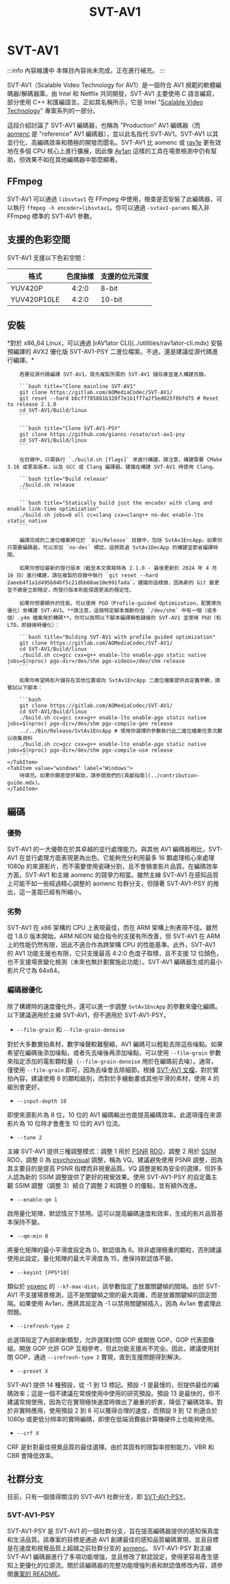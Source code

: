 ﻿---
title: SVT-AV1
sidebar_position: 5
---


# SVT-AV1

:::info 內容維護中
本條目內容尚未完成，正在進行補充。
:::

SVT-AV1（Scalable Video Technology for AV1）是一個符合 AV1 規範的軟體編碼器/解碼器庫。由 Intel 和 Netflix 共同開發，SVT-AV1 主要使用 C 語言編寫，部分使用 C++ 和匯編語言。正如其名稱所示，它是 Intel "[Scalable Video Technology](https://www.intel.com/content/www/us/en/developer/articles/technical/scalable-video-technology.html)" 專案系列的一部分。

這段介紹討論了 SVT-AV1 編碼器，也稱為 "Production" AV1 編碼器（而 [aomenc](../encoders/aomenc.mdx) 是 "reference" AV1 編碼器），並以此名指代 SVT-AV1。SVT-AV1 以其並行化、高編碼效率和積極的開發而聞名。SVT-AV1 比 aomenc 或 [rav1e](../encoders/rav1e.mdx) 更有效地在多個 CPU 核心上進行擴展，因此像 [Av1an](../utilities/av1an.mdx) 這樣的工具在場景檢測中仍有幫助，但效果不如在其他編碼器中那麼顯著。

## FFmpeg

SVT-AV1 可以通過 `libsvtav1` 在 FFmpeg 中使用，檢查是否安裝了此編碼器，可以執行 `ffmpeg -h encoder=libsvtav1`。你可以通過 `-svtav1-params` 輸入非 FFmpeg 標準的 SVT-AV1 參數。

## 支援的色彩空間

SVT-AV1 支援以下色彩空間：

| 格式             | 色度抽樣         | 支援的位元深度       |
|------------------|:------------------:|-----------------------|
| YUV420P          | 4:2:0              | 8-bit                 |
| YUV420P10LE      | 4:2:0              | 10-bit                |


## 安裝

<Tabs>
    <TabItem value="unixlike" label="Linux & macOS">
        *對於 x86_64 Linux，可以通過 [rAV1ator CLI](../utilities/rav1ator-cli.mdx) 安裝預編譯的 AVX2 優化版 SVT-AV1-PSY 二進位檔案。不過，還是建議從源代碼進行編譯。*

        若要從源代碼編譯 SVT-AV1，首先複製所需的 SVT-AV1 儲存庫並進入構建目錄。

        ```bash title="Clone mainline SVT-AV1"
        git clone https://gitlab.com/AOMediaCodec/SVT-AV1/
        git reset --hard bbcff785881b320f7e1b1f77a2f5ed025f8bfd75 # Reset to release 2.1.0
        cd SVT-AV1/Build/linux
        ```

        ```bash title="Clone SVT-AV1-PSY"
        git clone https://github.com/gianni-rosato/svt-av1-psy
        cd SVT-AV1/Build/linux
        ```

        在目錄中，只需執行 `./build.sh [flags]` 來進行構建。請注意，構建需要 CMake 3.16 或更高版本，以及 GCC 或 Clang 編譯器。建議在構建 SVT-AV1 時使用 Clang。

        ```bash title="Build release"
        ./build.sh release
        ```

        ```bash title="Statically build just the encoder with clang and enable link-time optimization"
        ./build.sh jobs=8 all cc=clang cxx=clang++ no-dec enable-lto static native
        ```

        編譯完成的二進位檔案將位於 `Bin/Release` 目錄中，包括 SvtAv1EncApp。如果你只需要編碼器，可以添加 `no-dec` 標誌，這將跳過 SvtAv1DecApp 的構建並節省編譯時間。

        如果你想從最新的發行版本（截至本文撰寫時為 2.1.0 - 最後更新於 2024 年 4 月 16 日）進行構建，請在複製的目錄中執行 `git reset --hard 2aeeb4f1a1d495b84bf5c21dbb60ae10e991fada`。建議你這樣做，因為新的 Git 變更並不總是立即穩定，而發行版本則能保證更高的穩定性。

        如果你想要額外的性能，可以使用 PGO（Profile-guided Optimization，配置導向優化）來構建 SVT-AV1。**請注意，這個特定腳本推斷你在 `/dev/shm` 中有一個（或多個）.y4m 檔案用於轉碼**。你可以按照以下腳本編譯靜態鏈接的 SVT-AV1 並使用 PGO（和 LTO，即鏈接時優化）：

        ```bash title="Bulding SVT-AV1 with profile guided optimization"
        git clone https://gitlab.com/AOMediaCodec/SVT-AV1/
        cd SVT-AV1/Build/linux
        ./build.sh cc=gcc cxx=g++ enable-lto enable-pgo static native jobs=$(nproc) pgo-dir=/dev/shm pgo-videos=/dev/shm release
        ```

        如果你希望將影片儲存在其他位置或向 SvtAv1EncApp 二進位檔案提供自定義參數，請嘗試以下腳本：

        ```bash
        git clone https://gitlab.com/AOMediaCodec/SVT-AV1/
        cd SVT-AV1/Build/linux
        ./build.sh cc=gcc cxx=g++ enable-lto enable-pgo static native jobs=$(nproc) pgo-dir=/dev/shm pgo-compile-gen release
        ../../Bin/Release/SvtAv1EncApp # 使用你選擇的參數執行此二進位檔案任意次數以收集資料
        ./build.sh cc=gcc cxx=g++ enable-lto enable-pgo static native jobs=$(nproc) pgo-dir=/dev/shm pgo-compile-use release
        ```
    </TabItem>
    <TabItem value="windows" label="Windows">
        待填充。如果你願意提供幫助，請參閱我們的[貢獻指南](../contribution-guide.mdx)。
    </TabItem>
</Tabs>

## 編碼

### 優勢

SVT-AV1 的一大優勢在於其卓越的並行處理能力。與其他 AV1 編碼器相比，SVT-AV1 在並行處理方面表現更為出色。它能夠充分利用最多 16 顆處理核心來處理 1080p 的來源影片，而不需要使用瓷磚分割，且不會損害影片品質。在編碼效率方面，SVT-AV1 和主線 aomenc 的競爭力相當。雖然主線 SVT-AV1 在感知品質上可能不如一些經過精心調整的 aomenc 社群分支，但隨著 SVT-AV1-PSY 的推出，這一差距已經有所縮小。

### 劣勢

SVT-AV1 在 x86 架構的 CPU 上表現最佳，而在 ARM 架構上則表現不佳。雖然從 1.8.0 版本開始，ARM NEON 組合指令的支援有所改善，但 SVT-AV1 在 ARM 上的性能仍然有限，因此不適合作為跨架構 CPU 的性能基準。此外，SVT-AV1 的 AV1 功能支援也有限，它只支援最高 4:2:0 色度子取樣，且不支援 12 位顏色，也不支援場景變化檢測（未來也無計劃實施此功能）。SVT-AV1 編碼器生成的最小影片尺寸為 64x64。

### 編碼器優化

除了構建時的速度優化外，還可以進一步調整 `SvtAv1EncApp` 的參數來優化編碼。以下建議適用於主線 SVT-AV1，但不適用於 SVT-AV1-PSY。

- `--film-grain` 和 `--film-grain-denoise`

對於大多數實拍素材，數字噪聲較難壓縮，AV1 編碼可以輕鬆去除這些噪點。如果希望在編碼後添加噪點，或者先去噪後再添加噪點，可以使用 `--film-grain` 參數來指定添加的電影顆粒量（`--film-grain-denoise` 用於在編碼前去噪）。通常，僅使用 `--film-grain` 即可，因為去噪會去除細節。根據 [SVT-AV1 文檔](https://gitlab.com/AOMediaCodec/SVT-AV1/-/blob/master/Docs/CommonQuestions.mdx#practical-advice-on-grain-synthesis)，對於實拍內容，建議使用 8 的顆粒級別，而對於手繪動畫或其他平滑的素材，使用 4 的級別會更好。

- `--input-depth 10`

即使來源影片為 8 位，10 位的 AV1 編碼輸出也能提高編碼效率。此選項僅在來源影片為 10 位時才會產生 10 位的 AV1 位流。

- `--tune 2`

主線 SVT-AV1 提供三種調整模式：調整 1 用於 [PSNR](../metrics/PSNR.mdx) [RDO](../introduction/psychovisual.mdx)，調整 2 用於 [SSIM](../metrics/SSIM.mdx) RDO，調整 0 為 [psychovisual](../introduction/psychovisual.mdx) 調整，稱為 VQ。建議避免使用 PSNR 調整，因為其主要目的是提高 PSNR 指標而非視覺品質。VQ 調整是較為安全的選擇，但許多人認為新的 SSIM 調整提供了更好的視覺效果。使用 SVT-AV1-PSY 的自定義主觀 SSIM 調整（調整 3）結合了調整 2 和調整 0 的優點，並有額外改進。

- `--enable-qm 1`

啟用量化矩陣，默認情況下禁用。這可以提高編碼速度和效率，生成的影片品質基本保持不變。

- `--qm-min 0`

將量化矩陣的最小平滑度設定為 0，默認值為 8。除非處理極重的顆粒，否則建議使用此設定。量化矩陣的最大平滑度為 15，應保持默認值不變。

- `--keyint [FPS*10]`

類似於 [vpxenc](../encoders/vpxenc.mdx) 的 `--kf-max-dist`，該參數指定了放置關鍵幀的間隔。由於 SVT-AV1 不支援場景檢測，這不是關鍵幀之間的最大距離，而是放置關鍵幀的固定間隔。如果使用 Av1an，應將其設定為 -1 以禁用關鍵幀插入，因為 Av1an 會處理此問題。

- `--irefresh-type 2`

此選項指定了內部刷新類型，允許選擇封閉 GOP 或開放 GOP。GOP 代表圖像組。開放 GOP 允許 GOP 互相參考，但此功能支援尚不完全。因此，建議使用封閉 GOP，通過 `--irefresh-type 2` 實現，直到支援問題得到解決。

- `--preset X`

SVT-AV1 提供 14 種預設，從 -1 到 13 標記。預設 -1 是最慢的，但提供最佳的編碼效率；這是一個不建議在常規使用中使用的研究預設。預設 13 是最快的，但不建議常規使用，因為它在實現極快速度時做出了嚴重的折衷，降低了編碼效率。對於非實時應用，使用預設 2 到 8 可以獲得合理的速度，而預設 9 到 12 則適合於 1080p 或更低分辨率的實時編碼，即使在低端消費級計算機硬件上也能夠使用。

- `--crf X`

CRF 是針對最佳視覺品質的最佳選擇。由於其固有的限製率控制能力，VBR 和 CBR 會降低效率。

## 社群分支

目前，只有一個值得關注的 SVT-AV1 社群分支，即 [SVT-AV1-PSY](./SVT-AV1-PSY.mdx)。

### SVT-AV1-PSY

SVT-AV1-PSY 是 SVT-AV1 的一個社群分支，旨在提高編碼器提供的感知保真度和生活品質。該專案的目標是通過 AV1 創建最佳的感知品質編碼實現，並且目標是在速度和視覺品質上超越之前社群分支的 [aomenc](./aomenc.mdx#choosing-forks)。
SVT-AV1-PSY 對主線 SVT-AV1 編碼器進行了多項功能增強，並且修改了默認設定，使得更容易產生感知上更優化的位源流。關於該編碼器的完整功能增強列表和默認值修改內容，請參閱[專案的 README](https://github.com/gianni-rosato/svt-av1-psy/blob/master/README.md#feature-additions)。